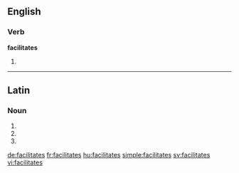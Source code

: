 ==English==

===Verb===
'''facilitates'''

# {{third-person singular of|facilitate}}

----

==Latin==

===Noun===
{{la-noun-form|facilitātēs}}

# {{inflection of|facilitas|facilitās|nom|p|lang=la}}
# {{inflection of|facilitas|facilitās|acc|p|lang=la}}
# {{inflection of|facilitas|facilitās|voc|p|lang=la}}


[[de:facilitates]]
[[fr:facilitates]]
[[hu:facilitates]]
[[simple:facilitates]]
[[sv:facilitates]]
[[vi:facilitates]]